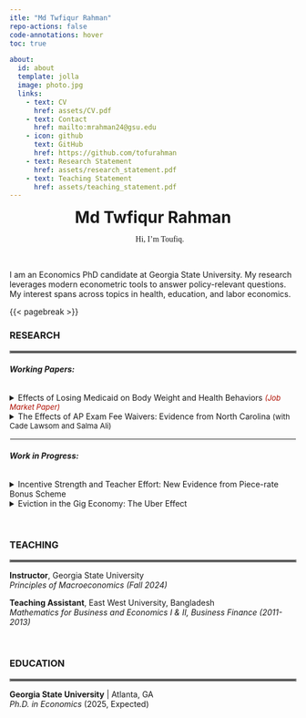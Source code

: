 ```yaml
---
itle: "Md Twfiqur Rahman"
repo-actions: false
code-annotations: hover
toc: true

about:
  id: about
  template: jolla
  image: photo.jpg
  links:
    - text: CV
      href: assets/CV.pdf
    - text: Contact
      href: mailto:mrahman24@gsu.edu
    - icon: github
      text: GitHub
      href: https://github.com/tofurahman
    - text: Research Statement
      href: assets/research_statement.pdf
    - text: Teaching Statement
      href: assets/teaching_statement.pdf
---
```


::: {#about}
<center><b style="font-size: 28px;">Md Twfiqur Rahman</b></center>

<center>

<ul style="font-family: cursive;">

Hi, I'm Toufiq.

</ul>

</center>

<br>

I am an Economics PhD candidate at Georgia State University. My research leverages modern econometric tools to answer policy-relevant questions. My interest spans across topics in health, education, and labor economics.
:::

{{< pagebreak >}}

### RESEARCH

<hr style="border:2px solid gray">

###### **Working Papers:**

<details>

<summary>Effects of Losing Medicaid on Body Weight and Health Behaviors <font color=blue; size="2"><i>(Job Market Paper)</i></font></summary>

<p class="fulljustify">

Tennessee's 2005 Medicaid reform resulted in approximately 4% of Tennessean childless adults losing their coverage. Leveraging this policy-induced variation, I study the effects of large-scale Medicaid disenrollment on body weight and health behaviors. Using Behavioral Risk Factor Surveillance System (BRFSS) data from 1997 to 2010, I estimate synthetic difference-in-differences models that compare Tennessee's outcomes before and after the reform with those of a data-driven, synthetic Tennessee. The findings indicate that the reform increased Body Mass Index (BMI) among Tennessean childless adults by 0.37 points, contributing to roughly 4% rise in the prevalence of overweight or obese individuals (BMI≥25). The effects are strong among young (aged 20-39) as well as female childless adults, who likely experienced large coverage loss due to the reform. Examining health behaviors, I find that decreased participation in moderate physical activity (e.g., cycling, swimming) and dietary changes partially explain the weight gain.

<button class="button" style="vertical-align: middle" onclick="location.href='assets/BMI.pdf';" type="button">Paper</button><button class="button" style="vertical-align: middle" onclick="location.href='assets/BMI_slides.pdf';" type="button">Slides</button>

</p>

</details>

<details>

<summary>The Effects of AP Exam Fee Waivers: Evidence from North Carolina <font size="2">(with Cade Lawsom and Salma Ali)</font></summary>

<p class="fulljustify">

We leverage policy-induced variation in the out-of-pocket cost of taking Advanced Placement (AP) exams and within student variation to examine the effects of North Carolina's AP exam fee waiver policy on AP course enrollment, exam taking, and exam performance. Our use of course-level administrative data and student fixed effects address several limitations of prior studies. We find that the fee waivers increase the likelihood of an AP enrollee to take the AP test, but does not decrease the probability of passing the test. In contrast to previous studies, we find no effect on AP course enrollment. We provide evidence that fee waivers reduce racial gap in AP exam taking and potential college credit accumulation.

<button class="button" style="vertical-align: middle" onclick="location.href='mailto:mrahman24@gsu.edu';" type="button">Request Draft</button>

</p>

</details>

<hr style="border:1px solid white">

###### **Work in Progress:**

<details>

<summary>Incentive Strength and Teacher Effort: New Evidence from Piece-rate Bonus Scheme</summary>

</details>

<details>

<summary>Eviction in the Gig Economy: The Uber Effect</summary>

</details>

<br>

### TEACHING

<hr style="border:2px solid gray">

**Instructor**, Georgia State University<br><em>Principles of Macroeconomics (Fall 2024)</em>

**Teaching Assistant**, East West University, Bangladesh<br><em>Mathematics for Business and Economics I & II, Business Finance (2011-2013)</em>

<br>

### EDUCATION

<hr style="border:2px solid gray">

**Georgia State University** \| Atlanta, GA<br><em>Ph.D. in Economics</em> (2025, Expected)
